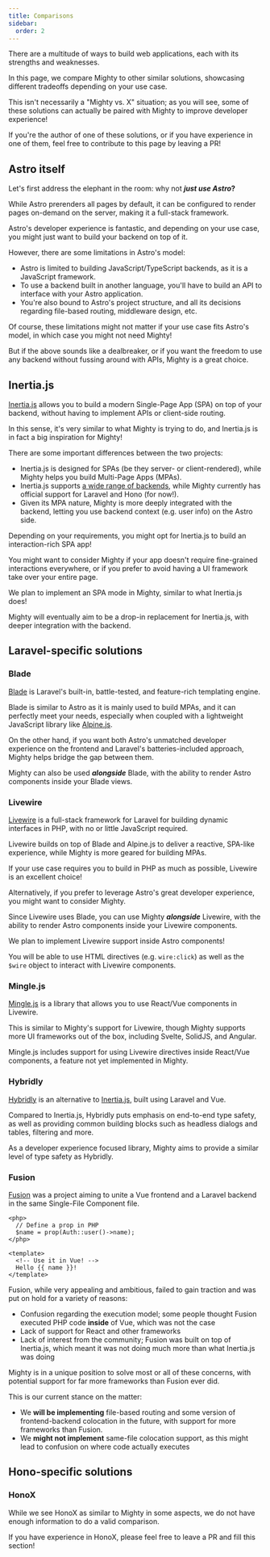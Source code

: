 ```yaml
---
title: Comparisons
sidebar:
  order: 2
---
```



There are a multitude of ways to build web applications, each with its strengths and weaknesses.

In this page, we compare Mighty to other similar solutions, showcasing different tradeoffs depending on your use case.

This isn't necessarily a "Mighty vs. X" situation; as you will see, some of these solutions can actually be paired with Mighty to improve developer experience!

<Aside>
  If you're the author of one of these solutions, or if you have experience in
  one of them, feel free to contribute to this page by leaving a PR!
</Aside>

## Astro itself

Let's first address the elephant in the room: why not **_just use Astro_?**

While Astro prerenders all pages by default, it can be configured to render pages on-demand on the server, making it a full-stack framework.

Astro's developer experience is fantastic, and depending on your use case, you might just want to build your backend on top of it.

However, there are some limitations in Astro's model:

- Astro is limited to building JavaScript/TypeScript backends, as it is a JavaScript framework.
- To use a backend built in another language, you'll have to build an API to interface with your Astro application.
- You're also bound to Astro's project structure, and all its decisions regarding file-based routing, middleware design, etc.

Of course, these limitations might not matter if your use case fits Astro's model, in which case you might not need Mighty!

But if the above sounds like a dealbreaker, or if you want the freedom to use any backend without fussing around with APIs, Mighty is a great choice.

## Inertia.js

[Inertia.js](https://inertiajs.com/) allows you to build a modern Single-Page App (SPA) on top of your backend, without having to implement APIs or client-side routing.

In this sense, it's very similar to what Mighty is trying to do, and Inertia.js is in fact a big inspiration for Mighty!

There are some important differences between the two projects:

- Inertia.js is designed for SPAs (be they server- or client-rendered), while Mighty helps you build Multi-Page Apps (MPAs).
- Inertia.js supports [a wide range of backends](https://inertiajs.com/community-adapters), while Mighty currently has official support for Laravel and Hono (for now!).
- Given its MPA nature, Mighty is more deeply integrated with the backend, letting you use backend context (e.g. user info) on the Astro side.

Depending on your requirements, you might opt for Inertia.js to build an interaction-rich SPA app!

You might want to consider Mighty if your app doesn't require fine-grained interactions everywhere, or if you prefer to avoid having a UI framework take over your entire page.

<Aside>
We plan to implement an SPA mode in Mighty, similar to what Inertia.js does!

Mighty will eventually aim to be a drop-in replacement for Inertia.js, with deeper integration with the backend.

</Aside>

## Laravel-specific solutions

### Blade

[Blade](https://laravel.com/docs/12.x/blade) is Laravel's built-in, battle-tested, and feature-rich templating engine.

Blade is similar to Astro as it is mainly used to build MPAs, and it can perfectly meet your needs, especially when coupled with a lightweight JavaScript library like [Alpine.js](https://alpinejs.dev/).

On the other hand, if you want both Astro's unmatched developer experience on the frontend and Laravel's batteries-included approach, Mighty helps bridge the gap between them.

Mighty can also be used **_alongside_** Blade, with the ability to render Astro components inside your Blade views.

### Livewire

[Livewire](https://livewire.laravel.com/) is a full-stack framework for Laravel for building dynamic interfaces in PHP, with no or little JavaScript required.

Livewire builds on top of Blade and Alpine.js to deliver a reactive, SPA-like experience, while Mighty is more geared for building MPAs.

If your use case requires you to build in PHP as much as possible, Livewire is an excellent choice!

Alternatively, if you prefer to leverage Astro's great developer experience, you might want to consider Mighty.

Since Livewire uses Blade, you can use Mighty **_alongside_** Livewire, with the ability to render Astro components inside your Livewire components.

<Aside>
We plan to implement Livewire support inside Astro components!

You will be able to use HTML directives (e.g. `wire:click`) as well as the `$wire` object to interact with Livewire components.

</Aside>

### Mingle.js

[Mingle.js](https://github.com/ijpatricio/mingle) is a library that allows you to use React/Vue components in Livewire.

This is similar to Mighty's support for Livewire, though Mighty supports more UI frameworks out of the box, including Svelte, SolidJS, and Angular.

Mingle.js includes support for using Livewire directives inside React/Vue components, a feature not yet implemented in Mighty.

### Hybridly

[Hybridly](https://hybridly.dev/) is an alternative to [Inertia.js](#inertiajs), built using Laravel and Vue.

Compared to Inertia.js, Hybridly puts emphasis on end-to-end type safety, as well as providing common building blocks such as headless dialogs and tables, filtering and more.

As a developer experience focused library, Mighty aims to provide a similar level of type safety as Hybridly.

### Fusion

[Fusion](https://github.com/fusion-php/fusion) was a project aiming to unite a Vue frontend and a Laravel backend in the same Single-File Component file.

```vue
<php>
  // Define a prop in PHP
  $name = prop(Auth::user()->name);
</php>

<template>
  <!-- Use it in Vue! -->
  Hello {{ name }}!
</template>
```

Fusion, while very appealing and ambitious, failed to gain traction and was put on hold for a variety of reasons:

- Confusion regarding the execution model; some people thought Fusion executed PHP code **inside** of Vue, which was not the case
- Lack of support for React and other frameworks
- Lack of interest from the community; Fusion was built on top of Inertia.js, which meant it was not doing much more than what Inertia.js was doing

Mighty is in a unique position to solve most or all of these concerns, with potential support for far more frameworks than Fusion ever did.

This is our current stance on the matter:

- We **will be implementing** file-based routing and some version of frontend-backend colocation in the future, with support for more frameworks than Fusion.
- We **might not implement** same-file colocation support, as this might lead to confusion on where code actually executes

## Hono-specific solutions

### HonoX

<Aside title="Call for contributions!">
While we see HonoX as similar to Mighty in some aspects, we do not have enough information to do a valid comparison.

If you have experience in HonoX, please feel free to leave a PR and fill this section!

</Aside>
